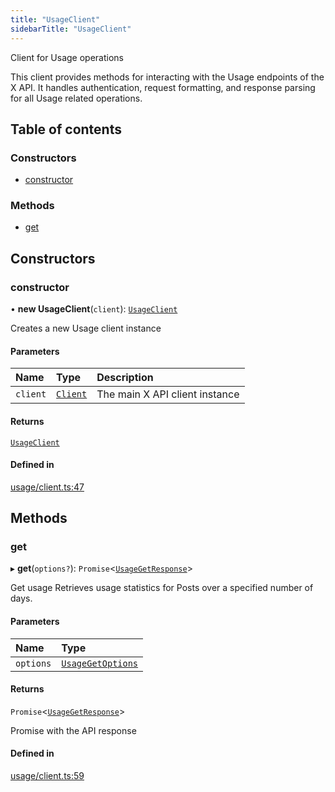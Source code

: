 ```yaml
---
title: "UsageClient"
sidebarTitle: "UsageClient"
---
```


Client for Usage operations

This client provides methods for interacting with the Usage endpoints
of the X API. It handles authentication, request formatting, and response
parsing for all Usage related operations.

## Table of contents

### Constructors

- [constructor](/xdks/typescript/reference/classes/UsageClient#constructor)

### Methods

- [get](/xdks/typescript/reference/classes/UsageClient#get)

## Constructors

### constructor

• **new UsageClient**(`client`): [`UsageClient`](/xdks/typescript/reference/classes/UsageClient)

Creates a new Usage client instance

#### Parameters

| Name | Type | Description |
| :------ | :------ | :------ |
| `client` | [`Client`](/xdks/typescript/reference/classes/Client) | The main X API client instance |

#### Returns

[`UsageClient`](/xdks/typescript/reference/classes/UsageClient)

#### Defined in

[usage/client.ts:47](https://github.com/xdevplatform/xdk/blob/298ca9350d035e40e7c8ee0753c50052819a41e2/xdk/typescript/src/usage/client.ts#L47)

## Methods

### get

▸ **get**(`options?`): `Promise`\<[`UsageGetResponse`](/xdks/typescript/reference/interfaces/UsageGetResponse)\>

Get usage
Retrieves usage statistics for Posts over a specified number of days.

#### Parameters

| Name | Type |
| :------ | :------ |
| `options` | [`UsageGetOptions`](/xdks/typescript/reference/interfaces/UsageGetOptions) |

#### Returns

`Promise`\<[`UsageGetResponse`](/xdks/typescript/reference/interfaces/UsageGetResponse)\>

Promise with the API response

#### Defined in

[usage/client.ts:59](https://github.com/xdevplatform/xdk/blob/298ca9350d035e40e7c8ee0753c50052819a41e2/xdk/typescript/src/usage/client.ts#L59)
